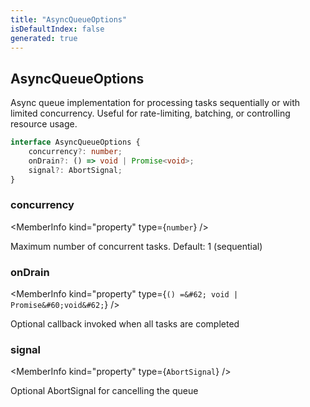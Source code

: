 ```yaml
---
title: "AsyncQueueOptions"
isDefaultIndex: false
generated: true
---
```



<!-- This file was generated from the CommandKit source. Do not modify. Instead, re-run the "docgen" script -->


## AsyncQueueOptions

<GenerationInfo sourceFile="packages/commandkit/src/utils/useful-stuff/async-queue.ts" sourceLine="6" packageName="commandkit" />

Async queue implementation for processing tasks sequentially or with limited concurrency.
Useful for rate-limiting, batching, or controlling resource usage.

```ts title="Signature"
interface AsyncQueueOptions {
    concurrency?: number;
    onDrain?: () => void | Promise<void>;
    signal?: AbortSignal;
}
```

<div className="members-wrapper">

### concurrency

<MemberInfo kind="property" type={`number`}   />

Maximum number of concurrent tasks. Default: 1 (sequential)
### onDrain

<MemberInfo kind="property" type={`() =&#62; void | Promise&#60;void&#62;`}   />

Optional callback invoked when all tasks are completed
### signal

<MemberInfo kind="property" type={`AbortSignal`}   />

Optional AbortSignal for cancelling the queue


</div>
